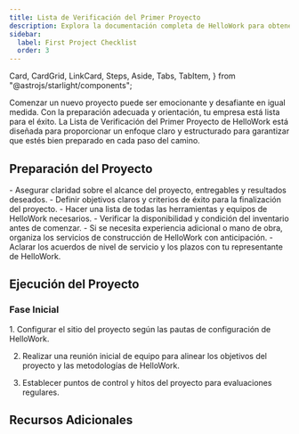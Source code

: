 ```yaml
---
title: Lista de Verificación del Primer Proyecto
description: Explora la documentación completa de HelloWork para obtener una visión detallada de nuestras herramientas premium y servicios de construcción.
sidebar:
  label: First Project Checklist
  order: 3
---
```

  Card,
  CardGrid,
  LinkCard,
  Steps,
  Aside,
  Tabs,
  TabItem,
} from "@astrojs/starlight/components";

Comenzar un nuevo proyecto puede ser emocionante y desafiante en igual medida. Con la preparación adecuada y orientación, tu empresa está lista para el éxito. La Lista de Verificación del Primer Proyecto de HelloWork está diseñada para proporcionar un enfoque claro y estructurado para garantizar que estés bien preparado en cada paso del camino.

## Preparación del Proyecto

<CardGrid>
  <Card title="Alcance y Objetivos">
    - Asegurar claridad sobre el alcance del proyecto, entregables y resultados deseados.
    - Definir objetivos claros y criterios de éxito para la finalización del proyecto.
  </Card>
  <Card title="Herramientas y Equipamiento">
    - Hacer una lista de todas las herramientas y equipos de HelloWork necesarios.
    - Verificar la disponibilidad y condición del inventario antes de comenzar.
  </Card>
  <Card title="Organización de Servicios">
    - Si se necesita experiencia adicional o mano de obra, organiza los servicios de construcción de HelloWork con anticipación.
    - Aclarar los acuerdos de nivel de servicio y los plazos con tu representante de HelloWork.
  </Card>
</CardGrid>

## Ejecución del Proyecto
### Fase Inicial
<Steps>
1. Configurar el sitio del proyecto según las pautas de configuración de HelloWork.

2. Realizar una reunión inicial de equipo para alinear los objetivos del proyecto y las metodologías de HelloWork.

3. Establecer puntos de control y hitos del proyecto para evaluaciones regulares.
</Steps>

## Recursos Adicionales
<CardGrid>
<LinkCard
  title="Guías Detalladas"
  description="Accede a documentación detallada y manuales de usuario para herramientas y servicios de HelloWork."
  href="es/guides/getting-started"
/>
<LinkCard
  title="Contactos de Soporte"
  description="Mantén a mano los detalles de contacto para el soporte de HelloWork, disponible para ayuda durante todo tu proyecto."
  href="es/guides/getting-started"
/>
<LinkCard
  title="Aprendizaje Avanzado"
  description="Explora recursos educativos adicionales proporcionados por HelloWork para refinar tus habilidades y conocimientos."
  href="es/guides/getting-started"
/>
</CardGrid>
